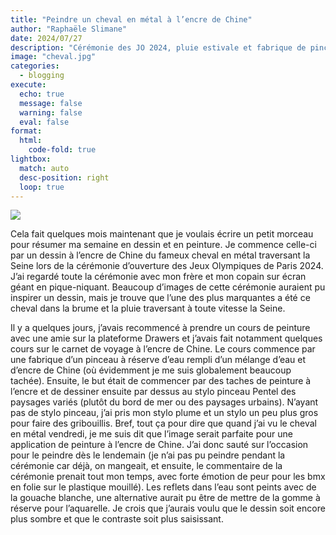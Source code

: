 ```yaml
---
title: "Peindre un cheval en métal à l’encre de Chine"
author: "Raphaële Slimane"
date: 2024/07/27
description: "Cérémonie des JO 2024, pluie estivale et fabrique de pinceaux à l’encre"
image: "cheval.jpg"
categories: 
  - blogging
execute: 
  echo: true
  message: false
  warning: false
  eval: false
format:
  html:
    code-fold: true
lightbox: 
  match: auto
  desc-position: right
  loop: true
---
```



![](cheval.jpg)

Cela fait quelques mois maintenant que je voulais écrire un petit morceau pour résumer ma semaine en dessin et en peinture. Je commence celle-ci par un dessin à l’encre de Chine du fameux cheval en métal traversant la Seine lors de la cérémonie d’ouverture des Jeux Olympiques de Paris 2024. J’ai regardé toute la cérémonie avec mon frère et mon copain sur écran géant en pique-niquant. Beaucoup d’images de cette cérémonie auraient pu inspirer un dessin, mais je trouve que l’une des plus marquantes a été ce cheval dans la brume et la pluie traversant à toute vitesse la Seine.

Il y a quelques jours, j’avais recommencé à prendre un cours de peinture avec une amie sur la plateforme Drawers et j’avais fait notamment quelques cours sur le carnet de voyage à l’encre de Chine. Le cours commence par une fabrique d’un pinceau à réserve d’eau rempli d’un mélange d’eau et d’encre de Chine (où évidemment je me suis globalement beaucoup tachée). Ensuite, le but était de commencer par des taches de peinture à l’encre et de dessiner ensuite par dessus au stylo pinceau Pentel des paysages variés (plutôt du bord de mer ou des paysages urbains). N’ayant pas de stylo pinceau, j’ai pris mon stylo plume et un stylo un peu plus gros pour faire des gribouillis. Bref, tout ça pour dire que quand j’ai vu le cheval en métal vendredi, je me suis dit que l’image serait parfaite pour une application de peinture à l’encre de Chine. J’ai donc sauté sur l’occasion pour le peindre dès le lendemain (je n’ai pas pu peindre pendant la cérémonie car déjà, on mangeait, et ensuite, le commentaire de la cérémonie prenait tout mon temps, avec forte émotion de peur pour les bmx en folie sur le plastique mouillé). Les reflets dans l’eau sont peints avec de la gouache blanche, une alternative aurait pu être de mettre de la gomme à réserve pour l’aquarelle. Je crois que j’aurais voulu que le dessin soit encore plus sombre et que le contraste soit plus saisissant.












